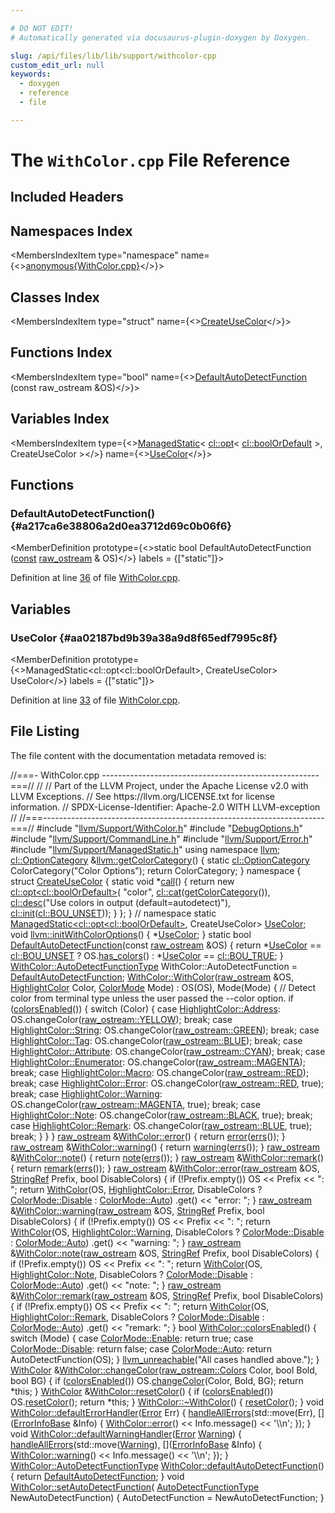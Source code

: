 ```yaml
---

# DO NOT EDIT!
# Automatically generated via docusaurus-plugin-doxygen by Doxygen.

slug: /api/files/lib/lib/support/withcolor-cpp
custom_edit_url: null
keywords:
  - doxygen
  - reference
  - file

---
```





# The `WithColor.cpp` File Reference

<DoxygenPage pluginConfig={pluginConfig}>



## Included Headers

<IncludesList>
<IncludesListItem
  filePath="llvm/Support/WithColor.h"
  permalink="/docs/api/files/include/include/llvm/include/llvm/support/withcolor-h"
  isLocal="true" />
<IncludesListItem
  filePath="DebugOptions.h"
  permalink="/docs/api/files/lib/lib/support/debugoptions-h"
  isLocal="true" />
<IncludesListItem
  filePath="llvm/Support/CommandLine.h"
  permalink="/docs/api/files/include/include/llvm/include/llvm/support/commandline-h"
  isLocal="true" />
<IncludesListItem
  filePath="llvm/Support/Error.h"
  permalink="/docs/api/files/include/include/llvm/include/llvm/support/error-h"
  isLocal="true" />
<IncludesListItem
  filePath="llvm/Support/ManagedStatic.h"
  permalink="/docs/api/files/include/include/llvm/include/llvm/support/managedstatic-h"
  isLocal="true" />
</IncludesList>

## Namespaces Index

<MembersIndex>

<MembersIndexItem
  type="namespace"
  name={<><a href="/docs/api/namespaces/anonymous-withcolor-cpp-">anonymous&#123;WithColor.cpp&#125;</a></>}>
</MembersIndexItem>

</MembersIndex>

## Classes Index

<MembersIndex>

<MembersIndexItem
  type="struct"
  name={<><a href="/docs/api/structs/anonymous-namespace-withcolor-cpp-/createusecolor">CreateUseColor</a></>}>
</MembersIndexItem>

</MembersIndex>

## Functions Index

<MembersIndex>

<MembersIndexItem
  type="bool"
  name={<><a href="#a217ca6e38806a2d0ea3712d69c0b06f6">DefaultAutoDetectFunction</a> (const raw&#95;ostream &amp;OS)</>}>
</MembersIndexItem>

</MembersIndex>

## Variables Index

<MembersIndex>

<MembersIndexItem
  type={<><a href="/docs/api/classes/llvm/managedstatic">ManagedStatic</a>&lt; <a href="/docs/api/classes/llvm/cl/opt">cl::opt</a>&lt; <a href="/docs/api/namespaces/llvm/cl/#a9241f2e42b7587b123c885d7a659ad44">cl::boolOrDefault</a> &gt;, CreateUseColor &gt;</>}
  name={<><a href="#aa02187bd9b39a38a9d8f65edf7995c8f">UseColor</a></>}>
</MembersIndexItem>

</MembersIndex>


<SectionDefinition>

## Functions

### DefaultAutoDetectFunction() {#a217ca6e38806a2d0ea3712d69c0b06f6}

<MemberDefinition
  prototype={<>static bool DefaultAutoDetectFunction (<a href="/docs/api/files/lib/lib/target/lib/target/aarch64/aarch64promoteconstant-cpp/#a90f8350fecae261c25be85d38b451bff">const</a> <a href="/docs/api/classes/llvm/raw-ostream">raw&#95;ostream</a> &amp; OS)</>}
  labels = {["static"]}>

Definition at line <a href="#l00036">36</a> of file <a href="/docs/api/files/lib/lib/support/withcolor-cpp">WithColor.cpp</a>.
</MemberDefinition>

</SectionDefinition>

<SectionDefinition>

## Variables

### UseColor {#aa02187bd9b39a38a9d8f65edf7995c8f}

<MemberDefinition
  prototype={<>ManagedStatic&lt;cl::opt&lt;cl::boolOrDefault&gt;, CreateUseColor&gt; UseColor</>}
  labels = {["static"]}>

Definition at line <a href="#l00033">33</a> of file <a href="/docs/api/files/lib/lib/support/withcolor-cpp">WithColor.cpp</a>.
</MemberDefinition>

</SectionDefinition>

## File Listing

The file content with the documentation metadata removed is:

<ProgramListing>

<Link id="l00001" /><CodeLine lineNumber="1"><Highlight kind="comment">//===- WithColor.cpp ------------------------------------------------------===//</Highlight><Highlight kind="normal"></Highlight></CodeLine>
<Link id="l00002" /><CodeLine lineNumber="2"><Highlight kind="normal"></Highlight><Highlight kind="comment">//</Highlight><Highlight kind="normal"></Highlight></CodeLine>
<Link id="l00003" /><CodeLine lineNumber="3"><Highlight kind="normal"></Highlight><Highlight kind="comment">// Part of the LLVM Project, under the Apache License v2.0 with LLVM Exceptions.</Highlight><Highlight kind="normal"></Highlight></CodeLine>
<Link id="l00004" /><CodeLine lineNumber="4"><Highlight kind="normal"></Highlight><Highlight kind="comment">// See https://llvm.org/LICENSE.txt for license information.</Highlight><Highlight kind="normal"></Highlight></CodeLine>
<Link id="l00005" /><CodeLine lineNumber="5"><Highlight kind="normal"></Highlight><Highlight kind="comment">// SPDX-License-Identifier: Apache-2.0 WITH LLVM-exception</Highlight><Highlight kind="normal"></Highlight></CodeLine>
<Link id="l00006" /><CodeLine lineNumber="6"><Highlight kind="normal"></Highlight><Highlight kind="comment">//</Highlight><Highlight kind="normal"></Highlight></CodeLine>
<Link id="l00007" /><CodeLine lineNumber="7"><Highlight kind="normal"></Highlight><Highlight kind="comment">//===----------------------------------------------------------------------===//</Highlight><Highlight kind="normal"></Highlight></CodeLine>
<Link id="l00008" /><CodeLine lineNumber="8"><Highlight kind="normal"></Highlight></CodeLine>
<Link id="l00009" /><CodeLine lineNumber="9"><Highlight kind="normal"></Highlight><Highlight kind="preprocessor">#include &quot;<a href="/docs/api/files/include/include/llvm/include/llvm/support/withcolor-h">llvm/Support/WithColor.h</a>&quot;</Highlight><Highlight kind="normal"></Highlight></CodeLine>
<Link id="l00010" /><CodeLine lineNumber="10"><Highlight kind="normal"></Highlight></CodeLine>
<Link id="l00011" /><CodeLine lineNumber="11"><Highlight kind="normal"></Highlight><Highlight kind="preprocessor">#include &quot;<a href="/docs/api/files/lib/lib/support/debugoptions-h">DebugOptions.h</a>&quot;</Highlight><Highlight kind="normal"></Highlight></CodeLine>
<Link id="l00012" /><CodeLine lineNumber="12"><Highlight kind="normal"></Highlight></CodeLine>
<Link id="l00013" /><CodeLine lineNumber="13"><Highlight kind="normal"></Highlight><Highlight kind="preprocessor">#include &quot;<a href="/docs/api/files/include/include/llvm/include/llvm/support/commandline-h">llvm/Support/CommandLine.h</a>&quot;</Highlight><Highlight kind="normal"></Highlight></CodeLine>
<Link id="l00014" /><CodeLine lineNumber="14"><Highlight kind="normal"></Highlight><Highlight kind="preprocessor">#include &quot;<a href="/docs/api/files/include/include/llvm/include/llvm/support/error-h">llvm/Support/Error.h</a>&quot;</Highlight><Highlight kind="normal"></Highlight></CodeLine>
<Link id="l00015" /><CodeLine lineNumber="15"><Highlight kind="normal"></Highlight><Highlight kind="preprocessor">#include &quot;<a href="/docs/api/files/include/include/llvm/include/llvm/support/managedstatic-h">llvm/Support/ManagedStatic.h</a>&quot;</Highlight><Highlight kind="normal"></Highlight></CodeLine>
<Link id="l00016" /><CodeLine lineNumber="16"><Highlight kind="normal"></Highlight></CodeLine>
<Link id="l00017" /><CodeLine lineNumber="17"><Highlight kind="normal"></Highlight><Highlight kind="keyword">using namespace </Highlight><Highlight kind="normal"><a href="/docs/api/namespaces/llvm">llvm</a>;</Highlight></CodeLine>
<Link id="l00018" /><CodeLine lineNumber="18"><Highlight kind="normal"></Highlight></CodeLine>
<Link id="l00019" /><CodeLine lineNumber="19" lineLink="/docs/api/namespaces/llvm/#a34af77dee4cbfea71a87d6a6e7a6acd1"><Highlight kind="normal"><a href="/docs/api/classes/llvm/cl/optioncategory">cl::OptionCategory</a> &amp;<a href="/docs/api/namespaces/llvm/#a34af77dee4cbfea71a87d6a6e7a6acd1">llvm::getColorCategory</a>() &#123;</Highlight></CodeLine>
<Link id="l00020" /><CodeLine lineNumber="20"><Highlight kind="normal">  </Highlight><Highlight kind="keyword">static</Highlight><Highlight kind="normal"> <a href="/docs/api/classes/llvm/cl/optioncategory">cl::OptionCategory</a> ColorCategory(</Highlight><Highlight kind="stringliteral">&quot;Color Options&quot;</Highlight><Highlight kind="normal">);</Highlight></CodeLine>
<Link id="l00021" /><CodeLine lineNumber="21"><Highlight kind="normal">  </Highlight><Highlight kind="keywordflow">return</Highlight><Highlight kind="normal"> ColorCategory;</Highlight></CodeLine>
<Link id="l00022" /><CodeLine lineNumber="22"><Highlight kind="normal">&#125;</Highlight></CodeLine>
<Link id="l00023" /><CodeLine lineNumber="23" lineLink="/docs/api/namespaces/anonymous-withcolor-cpp-"><Highlight kind="normal"></Highlight><Highlight kind="keyword">namespace </Highlight><Highlight kind="normal">&#123;</Highlight></CodeLine>
<Link id="l00024" /><CodeLine lineNumber="24" lineLink="/docs/api/structs/anonymous-namespace-withcolor-cpp-/createusecolor"><Highlight kind="normal"></Highlight><Highlight kind="keyword">struct </Highlight><Highlight kind="normal"><a href="/docs/api/structs/anonymous-namespace-withcolor-cpp-/createusecolor">CreateUseColor</a> &#123;</Highlight></CodeLine>
<Link id="l00025" /><CodeLine lineNumber="25" lineLink="/docs/api/structs/anonymous-namespace-withcolor-cpp-/createusecolor/#a8b3251ad3af87589ab058b1f160914fd"><Highlight kind="normal">  </Highlight><Highlight kind="keyword">static</Highlight><Highlight kind="normal"> </Highlight><Highlight kind="keywordtype">void</Highlight><Highlight kind="normal"> &#42;<a href="/docs/api/structs/anonymous-namespace-withcolor-cpp-/createusecolor/#a8b3251ad3af87589ab058b1f160914fd">call</a>() &#123;</Highlight></CodeLine>
<Link id="l00026" /><CodeLine lineNumber="26"><Highlight kind="normal">    </Highlight><Highlight kind="keywordflow">return</Highlight><Highlight kind="normal"> </Highlight><Highlight kind="keyword">new</Highlight><Highlight kind="normal"> <a href="/docs/api/classes/llvm/cl/opt">cl::opt&lt;cl::boolOrDefault&gt;</a>(</Highlight></CodeLine>
<Link id="l00027" /><CodeLine lineNumber="27"><Highlight kind="normal">        </Highlight><Highlight kind="stringliteral">&quot;color&quot;</Highlight><Highlight kind="normal">, <a href="/docs/api/structs/llvm/cl/cat">cl::cat</a>(<a href="/docs/api/namespaces/llvm/#a34af77dee4cbfea71a87d6a6e7a6acd1">getColorCategory</a>()),</Highlight></CodeLine>
<Link id="l00028" /><CodeLine lineNumber="28"><Highlight kind="normal">        <a href="/docs/api/structs/llvm/cl/desc">cl::desc</a>(</Highlight><Highlight kind="stringliteral">&quot;Use colors in output (default=autodetect)&quot;</Highlight><Highlight kind="normal">),</Highlight></CodeLine>
<Link id="l00029" /><CodeLine lineNumber="29"><Highlight kind="normal">        <a href="/docs/api/namespaces/llvm/cl/#ac12e6a8f3a1b511f0dee2ed6de0ae806">cl::init</a>(<a href="/docs/api/namespaces/llvm/cl/#a9241f2e42b7587b123c885d7a659ad44aa5bd521ebe67ddf0e90f1a9e540a6d43">cl::BOU&#95;UNSET</a>));</Highlight></CodeLine>
<Link id="l00030" /><CodeLine lineNumber="30"><Highlight kind="normal">  &#125;</Highlight></CodeLine>
<Link id="l00031" /><CodeLine lineNumber="31"><Highlight kind="normal">&#125;;</Highlight></CodeLine>
<Link id="l00032" /><CodeLine lineNumber="32"><Highlight kind="normal">&#125; </Highlight><Highlight kind="comment">// namespace</Highlight><Highlight kind="normal"></Highlight></CodeLine>
<Link id="l00033" /><CodeLine lineNumber="33" lineLink="#aa02187bd9b39a38a9d8f65edf7995c8f"><Highlight kind="normal"></Highlight><Highlight kind="keyword">static</Highlight><Highlight kind="normal"> <a href="/docs/api/classes/llvm/managedstatic">ManagedStatic&lt;cl::opt&lt;cl::boolOrDefault&gt;</a>, CreateUseColor&gt; <a href="#aa02187bd9b39a38a9d8f65edf7995c8f">UseColor</a>;</Highlight></CodeLine>
<Link id="l00034" /><CodeLine lineNumber="34" lineLink="/docs/api/namespaces/llvm/#a0739379f5a2348f4a22afcfa79f7a41b"><Highlight kind="normal"></Highlight><Highlight kind="keywordtype">void</Highlight><Highlight kind="normal"> <a href="/docs/api/namespaces/llvm/#a0739379f5a2348f4a22afcfa79f7a41b">llvm::initWithColorOptions</a>() &#123; &#42;<a href="#aa02187bd9b39a38a9d8f65edf7995c8f">UseColor</a>; &#125;</Highlight></CodeLine>
<Link id="l00035" /><CodeLine lineNumber="35"><Highlight kind="normal"></Highlight></CodeLine>
<Link id="l00036" /><CodeLine lineNumber="36" lineLink="#a217ca6e38806a2d0ea3712d69c0b06f6"><Highlight kind="normal"></Highlight><Highlight kind="keyword">static</Highlight><Highlight kind="normal"> </Highlight><Highlight kind="keywordtype">bool</Highlight><Highlight kind="normal"> <a href="#a217ca6e38806a2d0ea3712d69c0b06f6">DefaultAutoDetectFunction</a>(</Highlight><Highlight kind="keyword">const</Highlight><Highlight kind="normal"> <a href="/docs/api/classes/llvm/raw-ostream">raw&#95;ostream</a> &amp;OS) &#123;</Highlight></CodeLine>
<Link id="l00037" /><CodeLine lineNumber="37"><Highlight kind="normal">  </Highlight><Highlight kind="keywordflow">return</Highlight><Highlight kind="normal"> &#42;<a href="#aa02187bd9b39a38a9d8f65edf7995c8f">UseColor</a> == <a href="/docs/api/namespaces/llvm/cl/#a9241f2e42b7587b123c885d7a659ad44aa5bd521ebe67ddf0e90f1a9e540a6d43">cl::BOU&#95;UNSET</a> ? OS.<a href="/docs/api/classes/llvm/raw-ostream/#ae5c85e2158de685ed0c287a13c07ea49">has&#95;colors</a>()</Highlight></CodeLine>
<Link id="l00038" /><CodeLine lineNumber="38"><Highlight kind="normal">                                    : &#42;<a href="#aa02187bd9b39a38a9d8f65edf7995c8f">UseColor</a> == <a href="/docs/api/namespaces/llvm/cl/#a9241f2e42b7587b123c885d7a659ad44ad7c4bd83c337c86d34f6c2d8eba1e736">cl::BOU&#95;TRUE</a>;</Highlight></CodeLine>
<Link id="l00039" /><CodeLine lineNumber="39"><Highlight kind="normal">&#125;</Highlight></CodeLine>
<Link id="l00040" /><CodeLine lineNumber="40"><Highlight kind="normal"></Highlight></CodeLine>
<Link id="l00041" /><CodeLine lineNumber="41"><Highlight kind="normal"><a href="/docs/api/classes/llvm/withcolor/#a5f76e2d718b584bd59ec66a543c72751">WithColor::AutoDetectFunctionType</a> WithColor::AutoDetectFunction =</Highlight></CodeLine>
<Link id="l00042" /><CodeLine lineNumber="42"><Highlight kind="normal">    <a href="#a217ca6e38806a2d0ea3712d69c0b06f6">DefaultAutoDetectFunction</a>;</Highlight></CodeLine>
<Link id="l00043" /><CodeLine lineNumber="43"><Highlight kind="normal"></Highlight></CodeLine>
<Link id="l00044" /><CodeLine lineNumber="44" lineLink="/docs/api/classes/llvm/withcolor/#a0b7d62735f94b418859340f4949299bf"><Highlight kind="normal"><a href="/docs/api/classes/llvm/withcolor/#a0b7d62735f94b418859340f4949299bf">WithColor::WithColor</a>(<a href="/docs/api/classes/llvm/raw-ostream">raw&#95;ostream</a> &amp;OS, <a href="/docs/api/namespaces/llvm/#ac226f3d2b9ca090171a8e0a8cb92c343">HighlightColor</a> Color, <a href="/docs/api/namespaces/llvm/#afdccf3ff7a8dfaa084b07c1fb417bbe2">ColorMode</a> Mode)</Highlight></CodeLine>
<Link id="l00045" /><CodeLine lineNumber="45"><Highlight kind="normal">    : OS(OS), Mode(Mode) &#123;</Highlight></CodeLine>
<Link id="l00046" /><CodeLine lineNumber="46"><Highlight kind="normal">  </Highlight><Highlight kind="comment">// Detect color from terminal type unless the user passed the --color option.</Highlight><Highlight kind="normal"></Highlight></CodeLine>
<Link id="l00047" /><CodeLine lineNumber="47"><Highlight kind="normal">  </Highlight><Highlight kind="keywordflow">if</Highlight><Highlight kind="normal"> (<a href="/docs/api/classes/llvm/withcolor/#a119ef8d948bd6e2bf01db3c5e6b772f7">colorsEnabled</a>()) &#123;</Highlight></CodeLine>
<Link id="l00048" /><CodeLine lineNumber="48"><Highlight kind="normal">    </Highlight><Highlight kind="keywordflow">switch</Highlight><Highlight kind="normal"> (Color) &#123;</Highlight></CodeLine>
<Link id="l00049" /><CodeLine lineNumber="49"><Highlight kind="normal">    </Highlight><Highlight kind="keywordflow">case</Highlight><Highlight kind="normal"> <a href="/docs/api/namespaces/llvm/#ac226f3d2b9ca090171a8e0a8cb92c343add7bf230fde8d4836917806aff6a6b27">HighlightColor::Address</a>:</Highlight></CodeLine>
<Link id="l00050" /><CodeLine lineNumber="50"><Highlight kind="normal">      OS.changeColor(<a href="/docs/api/classes/llvm/raw-ostream/#a026561b02ba397a040ff1e681d2fb0ae">raw&#95;ostream::YELLOW</a>);</Highlight></CodeLine>
<Link id="l00051" /><CodeLine lineNumber="51"><Highlight kind="normal">      </Highlight><Highlight kind="keywordflow">break</Highlight><Highlight kind="normal">;</Highlight></CodeLine>
<Link id="l00052" /><CodeLine lineNumber="52"><Highlight kind="normal">    </Highlight><Highlight kind="keywordflow">case</Highlight><Highlight kind="normal"> <a href="/docs/api/namespaces/llvm/#ac226f3d2b9ca090171a8e0a8cb92c343a27118326006d3829667a400ad23d5d98">HighlightColor::String</a>:</Highlight></CodeLine>
<Link id="l00053" /><CodeLine lineNumber="53"><Highlight kind="normal">      OS.changeColor(<a href="/docs/api/classes/llvm/raw-ostream/#ae56223ff7592f05301a6b496ae46299c">raw&#95;ostream::GREEN</a>);</Highlight></CodeLine>
<Link id="l00054" /><CodeLine lineNumber="54"><Highlight kind="normal">      </Highlight><Highlight kind="keywordflow">break</Highlight><Highlight kind="normal">;</Highlight></CodeLine>
<Link id="l00055" /><CodeLine lineNumber="55"><Highlight kind="normal">    </Highlight><Highlight kind="keywordflow">case</Highlight><Highlight kind="normal"> <a href="/docs/api/namespaces/llvm/#ac226f3d2b9ca090171a8e0a8cb92c343ac101058e7ea21bbbf2a5ac893088e90b">HighlightColor::Tag</a>:</Highlight></CodeLine>
<Link id="l00056" /><CodeLine lineNumber="56"><Highlight kind="normal">      OS.changeColor(<a href="/docs/api/classes/llvm/raw-ostream/#a63c9d9dc86ce5675ba81e57258408628">raw&#95;ostream::BLUE</a>);</Highlight></CodeLine>
<Link id="l00057" /><CodeLine lineNumber="57"><Highlight kind="normal">      </Highlight><Highlight kind="keywordflow">break</Highlight><Highlight kind="normal">;</Highlight></CodeLine>
<Link id="l00058" /><CodeLine lineNumber="58"><Highlight kind="normal">    </Highlight><Highlight kind="keywordflow">case</Highlight><Highlight kind="normal"> <a href="/docs/api/namespaces/llvm/#ac226f3d2b9ca090171a8e0a8cb92c343af2bbdf9f72c085adc4d0404e370f0f4c">HighlightColor::Attribute</a>:</Highlight></CodeLine>
<Link id="l00059" /><CodeLine lineNumber="59"><Highlight kind="normal">      OS.changeColor(<a href="/docs/api/classes/llvm/raw-ostream/#a1b89c1fc567cf8889baeccead5083434">raw&#95;ostream::CYAN</a>);</Highlight></CodeLine>
<Link id="l00060" /><CodeLine lineNumber="60"><Highlight kind="normal">      </Highlight><Highlight kind="keywordflow">break</Highlight><Highlight kind="normal">;</Highlight></CodeLine>
<Link id="l00061" /><CodeLine lineNumber="61"><Highlight kind="normal">    </Highlight><Highlight kind="keywordflow">case</Highlight><Highlight kind="normal"> <a href="/docs/api/namespaces/llvm/#ac226f3d2b9ca090171a8e0a8cb92c343a30309b565fa53a27f30668e22f7cf058">HighlightColor::Enumerator</a>:</Highlight></CodeLine>
<Link id="l00062" /><CodeLine lineNumber="62"><Highlight kind="normal">      OS.changeColor(<a href="/docs/api/classes/llvm/raw-ostream/#abab3a5904ddc74e76f0a8021d383866f">raw&#95;ostream::MAGENTA</a>);</Highlight></CodeLine>
<Link id="l00063" /><CodeLine lineNumber="63"><Highlight kind="normal">      </Highlight><Highlight kind="keywordflow">break</Highlight><Highlight kind="normal">;</Highlight></CodeLine>
<Link id="l00064" /><CodeLine lineNumber="64"><Highlight kind="normal">    </Highlight><Highlight kind="keywordflow">case</Highlight><Highlight kind="normal"> <a href="/docs/api/namespaces/llvm/#ac226f3d2b9ca090171a8e0a8cb92c343a4374cf34c5d58482ffae982196bd2114">HighlightColor::Macro</a>:</Highlight></CodeLine>
<Link id="l00065" /><CodeLine lineNumber="65"><Highlight kind="normal">      OS.changeColor(<a href="/docs/api/classes/llvm/raw-ostream/#ae7b7856e1bc7aea739f05e4d65d5276b">raw&#95;ostream::RED</a>);</Highlight></CodeLine>
<Link id="l00066" /><CodeLine lineNumber="66"><Highlight kind="normal">      </Highlight><Highlight kind="keywordflow">break</Highlight><Highlight kind="normal">;</Highlight></CodeLine>
<Link id="l00067" /><CodeLine lineNumber="67"><Highlight kind="normal">    </Highlight><Highlight kind="keywordflow">case</Highlight><Highlight kind="normal"> <a href="/docs/api/namespaces/llvm/#ac226f3d2b9ca090171a8e0a8cb92c343a902b0d55fddef6f8d651fe1035b7d4bd">HighlightColor::Error</a>:</Highlight></CodeLine>
<Link id="l00068" /><CodeLine lineNumber="68"><Highlight kind="normal">      OS.changeColor(<a href="/docs/api/classes/llvm/raw-ostream/#ae7b7856e1bc7aea739f05e4d65d5276b">raw&#95;ostream::RED</a>, </Highlight><Highlight kind="keyword">true</Highlight><Highlight kind="normal">);</Highlight></CodeLine>
<Link id="l00069" /><CodeLine lineNumber="69"><Highlight kind="normal">      </Highlight><Highlight kind="keywordflow">break</Highlight><Highlight kind="normal">;</Highlight></CodeLine>
<Link id="l00070" /><CodeLine lineNumber="70"><Highlight kind="normal">    </Highlight><Highlight kind="keywordflow">case</Highlight><Highlight kind="normal"> <a href="/docs/api/namespaces/llvm/#ac226f3d2b9ca090171a8e0a8cb92c343a0eaadb4fcb48a0a0ed7bc9868be9fbaa">HighlightColor::Warning</a>:</Highlight></CodeLine>
<Link id="l00071" /><CodeLine lineNumber="71"><Highlight kind="normal">      OS.changeColor(<a href="/docs/api/classes/llvm/raw-ostream/#abab3a5904ddc74e76f0a8021d383866f">raw&#95;ostream::MAGENTA</a>, </Highlight><Highlight kind="keyword">true</Highlight><Highlight kind="normal">);</Highlight></CodeLine>
<Link id="l00072" /><CodeLine lineNumber="72"><Highlight kind="normal">      </Highlight><Highlight kind="keywordflow">break</Highlight><Highlight kind="normal">;</Highlight></CodeLine>
<Link id="l00073" /><CodeLine lineNumber="73"><Highlight kind="normal">    </Highlight><Highlight kind="keywordflow">case</Highlight><Highlight kind="normal"> <a href="/docs/api/namespaces/llvm/#ac226f3d2b9ca090171a8e0a8cb92c343a3b0649c72650c313a357338dcdfb64ec">HighlightColor::Note</a>:</Highlight></CodeLine>
<Link id="l00074" /><CodeLine lineNumber="74"><Highlight kind="normal">      OS.changeColor(<a href="/docs/api/classes/llvm/raw-ostream/#ad7fa72c34a893a70df723e8c90410864">raw&#95;ostream::BLACK</a>, </Highlight><Highlight kind="keyword">true</Highlight><Highlight kind="normal">);</Highlight></CodeLine>
<Link id="l00075" /><CodeLine lineNumber="75"><Highlight kind="normal">      </Highlight><Highlight kind="keywordflow">break</Highlight><Highlight kind="normal">;</Highlight></CodeLine>
<Link id="l00076" /><CodeLine lineNumber="76"><Highlight kind="normal">    </Highlight><Highlight kind="keywordflow">case</Highlight><Highlight kind="normal"> <a href="/docs/api/namespaces/llvm/#ac226f3d2b9ca090171a8e0a8cb92c343a91921ada405fd6ba65dff028df047cb6">HighlightColor::Remark</a>:</Highlight></CodeLine>
<Link id="l00077" /><CodeLine lineNumber="77"><Highlight kind="normal">      OS.changeColor(<a href="/docs/api/classes/llvm/raw-ostream/#a63c9d9dc86ce5675ba81e57258408628">raw&#95;ostream::BLUE</a>, </Highlight><Highlight kind="keyword">true</Highlight><Highlight kind="normal">);</Highlight></CodeLine>
<Link id="l00078" /><CodeLine lineNumber="78"><Highlight kind="normal">      </Highlight><Highlight kind="keywordflow">break</Highlight><Highlight kind="normal">;</Highlight></CodeLine>
<Link id="l00079" /><CodeLine lineNumber="79"><Highlight kind="normal">    &#125;</Highlight></CodeLine>
<Link id="l00080" /><CodeLine lineNumber="80"><Highlight kind="normal">  &#125;</Highlight></CodeLine>
<Link id="l00081" /><CodeLine lineNumber="81"><Highlight kind="normal">&#125;</Highlight></CodeLine>
<Link id="l00082" /><CodeLine lineNumber="82"><Highlight kind="normal"></Highlight></CodeLine>
<Link id="l00083" /><CodeLine lineNumber="83" lineLink="/docs/api/classes/llvm/withcolor/#a59d59f7f8aa89b08f44ad6a87e8ebb1a"><Highlight kind="normal"><a href="/docs/api/classes/llvm/raw-ostream">raw&#95;ostream</a> &amp;<a href="/docs/api/classes/llvm/withcolor/#a59d59f7f8aa89b08f44ad6a87e8ebb1a">WithColor::error</a>() &#123; </Highlight><Highlight kind="keywordflow">return</Highlight><Highlight kind="normal"> <a href="/docs/api/classes/llvm/withcolor/#a59d59f7f8aa89b08f44ad6a87e8ebb1a">error</a>(<a href="/docs/api/namespaces/llvm/#a9a7b5c68c90f85baaedaa854cc5002cc">errs</a>()); &#125;</Highlight></CodeLine>
<Link id="l00084" /><CodeLine lineNumber="84"><Highlight kind="normal"></Highlight></CodeLine>
<Link id="l00085" /><CodeLine lineNumber="85" lineLink="/docs/api/classes/llvm/withcolor/#a237ad6eae22f6b2746a542c02d309a5b"><Highlight kind="normal"><a href="/docs/api/classes/llvm/raw-ostream">raw&#95;ostream</a> &amp;<a href="/docs/api/classes/llvm/withcolor/#a237ad6eae22f6b2746a542c02d309a5b">WithColor::warning</a>() &#123; </Highlight><Highlight kind="keywordflow">return</Highlight><Highlight kind="normal"> <a href="/docs/api/classes/llvm/withcolor/#a237ad6eae22f6b2746a542c02d309a5b">warning</a>(<a href="/docs/api/namespaces/llvm/#a9a7b5c68c90f85baaedaa854cc5002cc">errs</a>()); &#125;</Highlight></CodeLine>
<Link id="l00086" /><CodeLine lineNumber="86"><Highlight kind="normal"></Highlight></CodeLine>
<Link id="l00087" /><CodeLine lineNumber="87" lineLink="/docs/api/classes/llvm/withcolor/#ab5313a760f20fc53b44cc8dbabfd1ae1"><Highlight kind="normal"><a href="/docs/api/classes/llvm/raw-ostream">raw&#95;ostream</a> &amp;<a href="/docs/api/classes/llvm/withcolor/#ab5313a760f20fc53b44cc8dbabfd1ae1">WithColor::note</a>() &#123; </Highlight><Highlight kind="keywordflow">return</Highlight><Highlight kind="normal"> <a href="/docs/api/classes/llvm/withcolor/#ab5313a760f20fc53b44cc8dbabfd1ae1">note</a>(<a href="/docs/api/namespaces/llvm/#a9a7b5c68c90f85baaedaa854cc5002cc">errs</a>()); &#125;</Highlight></CodeLine>
<Link id="l00088" /><CodeLine lineNumber="88"><Highlight kind="normal"></Highlight></CodeLine>
<Link id="l00089" /><CodeLine lineNumber="89" lineLink="/docs/api/classes/llvm/withcolor/#afdcd08052180c0b87e06a2808b062c01"><Highlight kind="normal"><a href="/docs/api/classes/llvm/raw-ostream">raw&#95;ostream</a> &amp;<a href="/docs/api/classes/llvm/withcolor/#afdcd08052180c0b87e06a2808b062c01">WithColor::remark</a>() &#123; </Highlight><Highlight kind="keywordflow">return</Highlight><Highlight kind="normal"> <a href="/docs/api/classes/llvm/withcolor/#afdcd08052180c0b87e06a2808b062c01">remark</a>(<a href="/docs/api/namespaces/llvm/#a9a7b5c68c90f85baaedaa854cc5002cc">errs</a>()); &#125;</Highlight></CodeLine>
<Link id="l00090" /><CodeLine lineNumber="90"><Highlight kind="normal"></Highlight></CodeLine>
<Link id="l00091" /><CodeLine lineNumber="91" lineLink="/docs/api/classes/llvm/withcolor/#a5254e7538d6a07134ed56800efc14a39"><Highlight kind="normal"><a href="/docs/api/classes/llvm/raw-ostream">raw&#95;ostream</a> &amp;<a href="/docs/api/classes/llvm/withcolor/#a59d59f7f8aa89b08f44ad6a87e8ebb1a">WithColor::error</a>(<a href="/docs/api/classes/llvm/raw-ostream">raw&#95;ostream</a> &amp;OS, <a href="/docs/api/classes/llvm/stringref">StringRef</a> Prefix,</Highlight></CodeLine>
<Link id="l00092" /><CodeLine lineNumber="92"><Highlight kind="normal">                              </Highlight><Highlight kind="keywordtype">bool</Highlight><Highlight kind="normal"> DisableColors) &#123;</Highlight></CodeLine>
<Link id="l00093" /><CodeLine lineNumber="93"><Highlight kind="normal">  </Highlight><Highlight kind="keywordflow">if</Highlight><Highlight kind="normal"> (!Prefix.empty())</Highlight></CodeLine>
<Link id="l00094" /><CodeLine lineNumber="94"><Highlight kind="normal">    OS &lt;&lt; Prefix &lt;&lt; </Highlight><Highlight kind="stringliteral">&quot;: &quot;</Highlight><Highlight kind="normal">;</Highlight></CodeLine>
<Link id="l00095" /><CodeLine lineNumber="95"><Highlight kind="normal">  </Highlight><Highlight kind="keywordflow">return</Highlight><Highlight kind="normal"> <a href="/docs/api/classes/llvm/withcolor/#a0b7d62735f94b418859340f4949299bf">WithColor</a>(OS, <a href="/docs/api/namespaces/llvm/#ac226f3d2b9ca090171a8e0a8cb92c343a902b0d55fddef6f8d651fe1035b7d4bd">HighlightColor::Error</a>,</Highlight></CodeLine>
<Link id="l00096" /><CodeLine lineNumber="96"><Highlight kind="normal">                   DisableColors ? <a href="/docs/api/namespaces/llvm/#afdccf3ff7a8dfaa084b07c1fb417bbe2abcfaccebf745acfd5e75351095a5394a">ColorMode::Disable</a> : <a href="/docs/api/namespaces/llvm/#afdccf3ff7a8dfaa084b07c1fb417bbe2a06b9281e396db002010bde1de57262eb">ColorMode::Auto</a>)</Highlight></CodeLine>
<Link id="l00097" /><CodeLine lineNumber="97"><Highlight kind="normal">             .get()</Highlight></CodeLine>
<Link id="l00098" /><CodeLine lineNumber="98"><Highlight kind="normal">         &lt;&lt; </Highlight><Highlight kind="stringliteral">&quot;error: &quot;</Highlight><Highlight kind="normal">;</Highlight></CodeLine>
<Link id="l00099" /><CodeLine lineNumber="99"><Highlight kind="normal">&#125;</Highlight></CodeLine>
<Link id="l00100" /><CodeLine lineNumber="100"><Highlight kind="normal"></Highlight></CodeLine>
<Link id="l00101" /><CodeLine lineNumber="101" lineLink="/docs/api/classes/llvm/withcolor/#ade51780899828c5352637d84d847a2b1"><Highlight kind="normal"><a href="/docs/api/classes/llvm/raw-ostream">raw&#95;ostream</a> &amp;<a href="/docs/api/classes/llvm/withcolor/#a237ad6eae22f6b2746a542c02d309a5b">WithColor::warning</a>(<a href="/docs/api/classes/llvm/raw-ostream">raw&#95;ostream</a> &amp;OS, <a href="/docs/api/classes/llvm/stringref">StringRef</a> Prefix,</Highlight></CodeLine>
<Link id="l00102" /><CodeLine lineNumber="102"><Highlight kind="normal">                                </Highlight><Highlight kind="keywordtype">bool</Highlight><Highlight kind="normal"> DisableColors) &#123;</Highlight></CodeLine>
<Link id="l00103" /><CodeLine lineNumber="103"><Highlight kind="normal">  </Highlight><Highlight kind="keywordflow">if</Highlight><Highlight kind="normal"> (!Prefix.empty())</Highlight></CodeLine>
<Link id="l00104" /><CodeLine lineNumber="104"><Highlight kind="normal">    OS &lt;&lt; Prefix &lt;&lt; </Highlight><Highlight kind="stringliteral">&quot;: &quot;</Highlight><Highlight kind="normal">;</Highlight></CodeLine>
<Link id="l00105" /><CodeLine lineNumber="105"><Highlight kind="normal">  </Highlight><Highlight kind="keywordflow">return</Highlight><Highlight kind="normal"> <a href="/docs/api/classes/llvm/withcolor/#a0b7d62735f94b418859340f4949299bf">WithColor</a>(OS, <a href="/docs/api/namespaces/llvm/#ac226f3d2b9ca090171a8e0a8cb92c343a0eaadb4fcb48a0a0ed7bc9868be9fbaa">HighlightColor::Warning</a>,</Highlight></CodeLine>
<Link id="l00106" /><CodeLine lineNumber="106"><Highlight kind="normal">                   DisableColors ? <a href="/docs/api/namespaces/llvm/#afdccf3ff7a8dfaa084b07c1fb417bbe2abcfaccebf745acfd5e75351095a5394a">ColorMode::Disable</a> : <a href="/docs/api/namespaces/llvm/#afdccf3ff7a8dfaa084b07c1fb417bbe2a06b9281e396db002010bde1de57262eb">ColorMode::Auto</a>)</Highlight></CodeLine>
<Link id="l00107" /><CodeLine lineNumber="107"><Highlight kind="normal">             .get()</Highlight></CodeLine>
<Link id="l00108" /><CodeLine lineNumber="108"><Highlight kind="normal">         &lt;&lt; </Highlight><Highlight kind="stringliteral">&quot;warning: &quot;</Highlight><Highlight kind="normal">;</Highlight></CodeLine>
<Link id="l00109" /><CodeLine lineNumber="109"><Highlight kind="normal">&#125;</Highlight></CodeLine>
<Link id="l00110" /><CodeLine lineNumber="110"><Highlight kind="normal"></Highlight></CodeLine>
<Link id="l00111" /><CodeLine lineNumber="111" lineLink="/docs/api/classes/llvm/withcolor/#a028b04cefc83e8374898708f803b0242"><Highlight kind="normal"><a href="/docs/api/classes/llvm/raw-ostream">raw&#95;ostream</a> &amp;<a href="/docs/api/classes/llvm/withcolor/#ab5313a760f20fc53b44cc8dbabfd1ae1">WithColor::note</a>(<a href="/docs/api/classes/llvm/raw-ostream">raw&#95;ostream</a> &amp;OS, <a href="/docs/api/classes/llvm/stringref">StringRef</a> Prefix,</Highlight></CodeLine>
<Link id="l00112" /><CodeLine lineNumber="112"><Highlight kind="normal">                             </Highlight><Highlight kind="keywordtype">bool</Highlight><Highlight kind="normal"> DisableColors) &#123;</Highlight></CodeLine>
<Link id="l00113" /><CodeLine lineNumber="113"><Highlight kind="normal">  </Highlight><Highlight kind="keywordflow">if</Highlight><Highlight kind="normal"> (!Prefix.empty())</Highlight></CodeLine>
<Link id="l00114" /><CodeLine lineNumber="114"><Highlight kind="normal">    OS &lt;&lt; Prefix &lt;&lt; </Highlight><Highlight kind="stringliteral">&quot;: &quot;</Highlight><Highlight kind="normal">;</Highlight></CodeLine>
<Link id="l00115" /><CodeLine lineNumber="115"><Highlight kind="normal">  </Highlight><Highlight kind="keywordflow">return</Highlight><Highlight kind="normal"> <a href="/docs/api/classes/llvm/withcolor/#a0b7d62735f94b418859340f4949299bf">WithColor</a>(OS, <a href="/docs/api/namespaces/llvm/#ac226f3d2b9ca090171a8e0a8cb92c343a3b0649c72650c313a357338dcdfb64ec">HighlightColor::Note</a>,</Highlight></CodeLine>
<Link id="l00116" /><CodeLine lineNumber="116"><Highlight kind="normal">                   DisableColors ? <a href="/docs/api/namespaces/llvm/#afdccf3ff7a8dfaa084b07c1fb417bbe2abcfaccebf745acfd5e75351095a5394a">ColorMode::Disable</a> : <a href="/docs/api/namespaces/llvm/#afdccf3ff7a8dfaa084b07c1fb417bbe2a06b9281e396db002010bde1de57262eb">ColorMode::Auto</a>)</Highlight></CodeLine>
<Link id="l00117" /><CodeLine lineNumber="117"><Highlight kind="normal">             .get()</Highlight></CodeLine>
<Link id="l00118" /><CodeLine lineNumber="118"><Highlight kind="normal">         &lt;&lt; </Highlight><Highlight kind="stringliteral">&quot;note: &quot;</Highlight><Highlight kind="normal">;</Highlight></CodeLine>
<Link id="l00119" /><CodeLine lineNumber="119"><Highlight kind="normal">&#125;</Highlight></CodeLine>
<Link id="l00120" /><CodeLine lineNumber="120"><Highlight kind="normal"></Highlight></CodeLine>
<Link id="l00121" /><CodeLine lineNumber="121" lineLink="/docs/api/classes/llvm/withcolor/#a9f22bc56f93bc45e4dbd5ecf1daa1746"><Highlight kind="normal"><a href="/docs/api/classes/llvm/raw-ostream">raw&#95;ostream</a> &amp;<a href="/docs/api/classes/llvm/withcolor/#afdcd08052180c0b87e06a2808b062c01">WithColor::remark</a>(<a href="/docs/api/classes/llvm/raw-ostream">raw&#95;ostream</a> &amp;OS, <a href="/docs/api/classes/llvm/stringref">StringRef</a> Prefix,</Highlight></CodeLine>
<Link id="l00122" /><CodeLine lineNumber="122"><Highlight kind="normal">                               </Highlight><Highlight kind="keywordtype">bool</Highlight><Highlight kind="normal"> DisableColors) &#123;</Highlight></CodeLine>
<Link id="l00123" /><CodeLine lineNumber="123"><Highlight kind="normal">  </Highlight><Highlight kind="keywordflow">if</Highlight><Highlight kind="normal"> (!Prefix.empty())</Highlight></CodeLine>
<Link id="l00124" /><CodeLine lineNumber="124"><Highlight kind="normal">    OS &lt;&lt; Prefix &lt;&lt; </Highlight><Highlight kind="stringliteral">&quot;: &quot;</Highlight><Highlight kind="normal">;</Highlight></CodeLine>
<Link id="l00125" /><CodeLine lineNumber="125"><Highlight kind="normal">  </Highlight><Highlight kind="keywordflow">return</Highlight><Highlight kind="normal"> <a href="/docs/api/classes/llvm/withcolor/#a0b7d62735f94b418859340f4949299bf">WithColor</a>(OS, <a href="/docs/api/namespaces/llvm/#ac226f3d2b9ca090171a8e0a8cb92c343a91921ada405fd6ba65dff028df047cb6">HighlightColor::Remark</a>,</Highlight></CodeLine>
<Link id="l00126" /><CodeLine lineNumber="126"><Highlight kind="normal">                   DisableColors ? <a href="/docs/api/namespaces/llvm/#afdccf3ff7a8dfaa084b07c1fb417bbe2abcfaccebf745acfd5e75351095a5394a">ColorMode::Disable</a> : <a href="/docs/api/namespaces/llvm/#afdccf3ff7a8dfaa084b07c1fb417bbe2a06b9281e396db002010bde1de57262eb">ColorMode::Auto</a>)</Highlight></CodeLine>
<Link id="l00127" /><CodeLine lineNumber="127"><Highlight kind="normal">             .get()</Highlight></CodeLine>
<Link id="l00128" /><CodeLine lineNumber="128"><Highlight kind="normal">         &lt;&lt; </Highlight><Highlight kind="stringliteral">&quot;remark: &quot;</Highlight><Highlight kind="normal">;</Highlight></CodeLine>
<Link id="l00129" /><CodeLine lineNumber="129"><Highlight kind="normal">&#125;</Highlight></CodeLine>
<Link id="l00130" /><CodeLine lineNumber="130"><Highlight kind="normal"></Highlight></CodeLine>
<Link id="l00131" /><CodeLine lineNumber="131" lineLink="/docs/api/classes/llvm/withcolor/#a119ef8d948bd6e2bf01db3c5e6b772f7"><Highlight kind="normal"></Highlight><Highlight kind="keywordtype">bool</Highlight><Highlight kind="normal"> <a href="/docs/api/classes/llvm/withcolor/#a119ef8d948bd6e2bf01db3c5e6b772f7">WithColor::colorsEnabled</a>() &#123;</Highlight></CodeLine>
<Link id="l00132" /><CodeLine lineNumber="132"><Highlight kind="normal">  </Highlight><Highlight kind="keywordflow">switch</Highlight><Highlight kind="normal"> (Mode) &#123;</Highlight></CodeLine>
<Link id="l00133" /><CodeLine lineNumber="133"><Highlight kind="normal">  </Highlight><Highlight kind="keywordflow">case</Highlight><Highlight kind="normal"> <a href="/docs/api/namespaces/llvm/#afdccf3ff7a8dfaa084b07c1fb417bbe2a2faec1f9f8cc7f8f40d521c4dd574f49">ColorMode::Enable</a>:</Highlight></CodeLine>
<Link id="l00134" /><CodeLine lineNumber="134"><Highlight kind="normal">    </Highlight><Highlight kind="keywordflow">return</Highlight><Highlight kind="normal"> </Highlight><Highlight kind="keyword">true</Highlight><Highlight kind="normal">;</Highlight></CodeLine>
<Link id="l00135" /><CodeLine lineNumber="135"><Highlight kind="normal">  </Highlight><Highlight kind="keywordflow">case</Highlight><Highlight kind="normal"> <a href="/docs/api/namespaces/llvm/#afdccf3ff7a8dfaa084b07c1fb417bbe2abcfaccebf745acfd5e75351095a5394a">ColorMode::Disable</a>:</Highlight></CodeLine>
<Link id="l00136" /><CodeLine lineNumber="136"><Highlight kind="normal">    </Highlight><Highlight kind="keywordflow">return</Highlight><Highlight kind="normal"> </Highlight><Highlight kind="keyword">false</Highlight><Highlight kind="normal">;</Highlight></CodeLine>
<Link id="l00137" /><CodeLine lineNumber="137"><Highlight kind="normal">  </Highlight><Highlight kind="keywordflow">case</Highlight><Highlight kind="normal"> <a href="/docs/api/namespaces/llvm/#afdccf3ff7a8dfaa084b07c1fb417bbe2a06b9281e396db002010bde1de57262eb">ColorMode::Auto</a>:</Highlight></CodeLine>
<Link id="l00138" /><CodeLine lineNumber="138"><Highlight kind="normal">    </Highlight><Highlight kind="keywordflow">return</Highlight><Highlight kind="normal"> AutoDetectFunction(OS);</Highlight></CodeLine>
<Link id="l00139" /><CodeLine lineNumber="139"><Highlight kind="normal">  &#125;</Highlight></CodeLine>
<Link id="l00140" /><CodeLine lineNumber="140"><Highlight kind="normal">  <a href="/docs/api/files/include/include/llvm/include/llvm/support/errorhandling-h/#ace243f5c25697a1107cce46626b3dc94">llvm&#95;unreachable</a>(</Highlight><Highlight kind="stringliteral">&quot;All cases handled above.&quot;</Highlight><Highlight kind="normal">);</Highlight></CodeLine>
<Link id="l00141" /><CodeLine lineNumber="141"><Highlight kind="normal">&#125;</Highlight></CodeLine>
<Link id="l00142" /><CodeLine lineNumber="142"><Highlight kind="normal"></Highlight></CodeLine>
<Link id="l00143" /><CodeLine lineNumber="143" lineLink="/docs/api/classes/llvm/withcolor/#a06e589e7787dc00edd3b93f2fdbe514b"><Highlight kind="normal"><a href="/docs/api/classes/llvm/withcolor/#a0b7d62735f94b418859340f4949299bf">WithColor</a> &amp;<a href="/docs/api/classes/llvm/withcolor/#a06e589e7787dc00edd3b93f2fdbe514b">WithColor::changeColor</a>(<a href="/docs/api/classes/llvm/raw-ostream/#a1d5efc43dd5669473ac2fe47d5aaf965">raw&#95;ostream::Colors</a> Color, </Highlight><Highlight kind="keywordtype">bool</Highlight><Highlight kind="normal"> Bold,</Highlight></CodeLine>
<Link id="l00144" /><CodeLine lineNumber="144"><Highlight kind="normal">                                  </Highlight><Highlight kind="keywordtype">bool</Highlight><Highlight kind="normal"> BG) &#123;</Highlight></CodeLine>
<Link id="l00145" /><CodeLine lineNumber="145"><Highlight kind="normal">  </Highlight><Highlight kind="keywordflow">if</Highlight><Highlight kind="normal"> (<a href="/docs/api/classes/llvm/withcolor/#a119ef8d948bd6e2bf01db3c5e6b772f7">colorsEnabled</a>())</Highlight></CodeLine>
<Link id="l00146" /><CodeLine lineNumber="146"><Highlight kind="normal">    OS.<a href="/docs/api/classes/llvm/withcolor/#a06e589e7787dc00edd3b93f2fdbe514b">changeColor</a>(Color, Bold, BG);</Highlight></CodeLine>
<Link id="l00147" /><CodeLine lineNumber="147"><Highlight kind="normal">  </Highlight><Highlight kind="keywordflow">return</Highlight><Highlight kind="normal"> &#42;</Highlight><Highlight kind="keyword">this</Highlight><Highlight kind="normal">;</Highlight></CodeLine>
<Link id="l00148" /><CodeLine lineNumber="148"><Highlight kind="normal">&#125;</Highlight></CodeLine>
<Link id="l00149" /><CodeLine lineNumber="149"><Highlight kind="normal"></Highlight></CodeLine>
<Link id="l00150" /><CodeLine lineNumber="150" lineLink="/docs/api/classes/llvm/withcolor/#a76f42a78c2e8f8afcd4a7ca994d8a84f"><Highlight kind="normal"><a href="/docs/api/classes/llvm/withcolor/#a0b7d62735f94b418859340f4949299bf">WithColor</a> &amp;<a href="/docs/api/classes/llvm/withcolor/#a76f42a78c2e8f8afcd4a7ca994d8a84f">WithColor::resetColor</a>() &#123;</Highlight></CodeLine>
<Link id="l00151" /><CodeLine lineNumber="151"><Highlight kind="normal">  </Highlight><Highlight kind="keywordflow">if</Highlight><Highlight kind="normal"> (<a href="/docs/api/classes/llvm/withcolor/#a119ef8d948bd6e2bf01db3c5e6b772f7">colorsEnabled</a>())</Highlight></CodeLine>
<Link id="l00152" /><CodeLine lineNumber="152"><Highlight kind="normal">    OS.<a href="/docs/api/classes/llvm/withcolor/#a76f42a78c2e8f8afcd4a7ca994d8a84f">resetColor</a>();</Highlight></CodeLine>
<Link id="l00153" /><CodeLine lineNumber="153"><Highlight kind="normal">  </Highlight><Highlight kind="keywordflow">return</Highlight><Highlight kind="normal"> &#42;</Highlight><Highlight kind="keyword">this</Highlight><Highlight kind="normal">;</Highlight></CodeLine>
<Link id="l00154" /><CodeLine lineNumber="154"><Highlight kind="normal">&#125;</Highlight></CodeLine>
<Link id="l00155" /><CodeLine lineNumber="155"><Highlight kind="normal"></Highlight></CodeLine>
<Link id="l00156" /><CodeLine lineNumber="156" lineLink="/docs/api/classes/llvm/withcolor/#a3eb6bded04ddbc54bd7b5b8ff6c827fe"><Highlight kind="normal"><a href="/docs/api/classes/llvm/withcolor/#a3eb6bded04ddbc54bd7b5b8ff6c827fe">WithColor::~WithColor</a>() &#123; <a href="/docs/api/classes/llvm/withcolor/#a76f42a78c2e8f8afcd4a7ca994d8a84f">resetColor</a>(); &#125;</Highlight></CodeLine>
<Link id="l00157" /><CodeLine lineNumber="157"><Highlight kind="normal"></Highlight></CodeLine>
<Link id="l00158" /><CodeLine lineNumber="158" lineLink="/docs/api/classes/llvm/withcolor/#aa125c88f5418a9e78bd9f1f20b774b08"><Highlight kind="normal"></Highlight><Highlight kind="keywordtype">void</Highlight><Highlight kind="normal"> <a href="/docs/api/classes/llvm/withcolor/#aa125c88f5418a9e78bd9f1f20b774b08">WithColor::defaultErrorHandler</a>(<a href="/docs/api/classes/llvm/error">Error</a> Err) &#123;</Highlight></CodeLine>
<Link id="l00159" /><CodeLine lineNumber="159"><Highlight kind="normal">  <a href="/docs/api/namespaces/llvm/#a2aa0f5c36ac6291f5d5f2b4efd9ffe70">handleAllErrors</a>(std::move(Err), &#91;&#93;(<a href="/docs/api/classes/llvm/errorinfobase">ErrorInfoBase</a> &amp;Info) &#123;</Highlight></CodeLine>
<Link id="l00160" /><CodeLine lineNumber="160"><Highlight kind="normal">    <a href="/docs/api/classes/llvm/withcolor/#a59d59f7f8aa89b08f44ad6a87e8ebb1a">WithColor::error</a>() &lt;&lt; Info.message() &lt;&lt; </Highlight><Highlight kind="charliteral">&#39;\\n&#39;</Highlight><Highlight kind="normal">;</Highlight></CodeLine>
<Link id="l00161" /><CodeLine lineNumber="161"><Highlight kind="normal">  &#125;);</Highlight></CodeLine>
<Link id="l00162" /><CodeLine lineNumber="162"><Highlight kind="normal">&#125;</Highlight></CodeLine>
<Link id="l00163" /><CodeLine lineNumber="163"><Highlight kind="normal"></Highlight></CodeLine>
<Link id="l00164" /><CodeLine lineNumber="164" lineLink="/docs/api/classes/llvm/withcolor/#a0ab9ce7767ba8ad9a3cb17cd35d81a1f"><Highlight kind="normal"></Highlight><Highlight kind="keywordtype">void</Highlight><Highlight kind="normal"> <a href="/docs/api/classes/llvm/withcolor/#a0ab9ce7767ba8ad9a3cb17cd35d81a1f">WithColor::defaultWarningHandler</a>(<a href="/docs/api/classes/llvm/error">Error</a> <a href="/docs/api/namespaces/llvm/#ac226f3d2b9ca090171a8e0a8cb92c343a0eaadb4fcb48a0a0ed7bc9868be9fbaa">Warning</a>) &#123;</Highlight></CodeLine>
<Link id="l00165" /><CodeLine lineNumber="165"><Highlight kind="normal">  <a href="/docs/api/namespaces/llvm/#a2aa0f5c36ac6291f5d5f2b4efd9ffe70">handleAllErrors</a>(std::move(<a href="/docs/api/namespaces/llvm/#ac226f3d2b9ca090171a8e0a8cb92c343a0eaadb4fcb48a0a0ed7bc9868be9fbaa">Warning</a>), &#91;&#93;(<a href="/docs/api/classes/llvm/errorinfobase">ErrorInfoBase</a> &amp;Info) &#123;</Highlight></CodeLine>
<Link id="l00166" /><CodeLine lineNumber="166"><Highlight kind="normal">    <a href="/docs/api/classes/llvm/withcolor/#a237ad6eae22f6b2746a542c02d309a5b">WithColor::warning</a>() &lt;&lt; Info.message() &lt;&lt; </Highlight><Highlight kind="charliteral">&#39;\\n&#39;</Highlight><Highlight kind="normal">;</Highlight></CodeLine>
<Link id="l00167" /><CodeLine lineNumber="167"><Highlight kind="normal">  &#125;);</Highlight></CodeLine>
<Link id="l00168" /><CodeLine lineNumber="168"><Highlight kind="normal">&#125;</Highlight></CodeLine>
<Link id="l00169" /><CodeLine lineNumber="169"><Highlight kind="normal"></Highlight></CodeLine>
<Link id="l00170" /><CodeLine lineNumber="170" lineLink="/docs/api/classes/llvm/withcolor/#acc596b1a9d4cf50b3096702e25b42d70"><Highlight kind="normal"><a href="/docs/api/classes/llvm/withcolor/#a5f76e2d718b584bd59ec66a543c72751">WithColor::AutoDetectFunctionType</a> <a href="/docs/api/classes/llvm/withcolor/#acc596b1a9d4cf50b3096702e25b42d70">WithColor::defaultAutoDetectFunction</a>() &#123;</Highlight></CodeLine>
<Link id="l00171" /><CodeLine lineNumber="171"><Highlight kind="normal">  </Highlight><Highlight kind="keywordflow">return</Highlight><Highlight kind="normal"> <a href="#a217ca6e38806a2d0ea3712d69c0b06f6">DefaultAutoDetectFunction</a>;</Highlight></CodeLine>
<Link id="l00172" /><CodeLine lineNumber="172"><Highlight kind="normal">&#125;</Highlight></CodeLine>
<Link id="l00173" /><CodeLine lineNumber="173"><Highlight kind="normal"></Highlight></CodeLine>
<Link id="l00174" /><CodeLine lineNumber="174" lineLink="/docs/api/classes/llvm/withcolor/#ad8a533ac5cd1bd14e1999bab57a7c863"><Highlight kind="normal"></Highlight><Highlight kind="keywordtype">void</Highlight><Highlight kind="normal"> <a href="/docs/api/classes/llvm/withcolor/#ad8a533ac5cd1bd14e1999bab57a7c863">WithColor::setAutoDetectFunction</a>(</Highlight></CodeLine>
<Link id="l00175" /><CodeLine lineNumber="175"><Highlight kind="normal">    <a href="/docs/api/classes/llvm/withcolor/#a5f76e2d718b584bd59ec66a543c72751">AutoDetectFunctionType</a> NewAutoDetectFunction) &#123;</Highlight></CodeLine>
<Link id="l00176" /><CodeLine lineNumber="176"><Highlight kind="normal">  AutoDetectFunction = NewAutoDetectFunction;</Highlight></CodeLine>
<Link id="l00177" /><CodeLine lineNumber="177"><Highlight kind="normal">&#125;</Highlight></CodeLine>

</ProgramListing>

</DoxygenPage>
